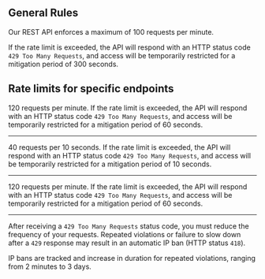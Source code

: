 
## General Rules

Our REST API enforces a maximum of 100 requests per minute.

If the rate limit is exceeded, the API will respond with an HTTP status code `429 Too Many Requests`, and access will be temporarily restricted for a mitigation period of 300 seconds.

## Rate limits for specific endpoints


<Endpoint
  url="/ver1/deals"
  method="GET"
/>
    
120 requests per minute. If the rate limit is exceeded, the API will respond with an HTTP status code `429 Too Many Requests`, and access will be temporarily restricted for a mitigation period of 60 seconds.

---
<Endpoint
  url="/ver1/smart_trades"
  method="GET"
/>

40 requests per 10 seconds. If the rate limit is exceeded, the API will respond with an HTTP status code `429 Too Many Requests`, and access will be temporarily restricted for a mitigation period of 10 seconds.

---
<Endpoint
  url="/ver1/deals/:deal_id/show"
  method="GET"
/>

120 requests per minute. If the rate limit is exceeded, the API will respond with an HTTP status code `429 Too Many Requests`, and access will be temporarily restricted for a mitigation period of 60 seconds.

---
After receiving a `429 Too Many Requests` status code, you must reduce the frequency of your requests. Repeated violations or failure to slow down after a `429` response may result in an automatic IP ban (HTTP status `418`).

IP bans are tracked and increase in duration for repeated violations, ranging from 2 minutes to 3 days.
